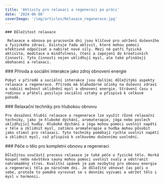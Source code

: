 ```yaml
---
title: 'Aktivity pro relaxaci a regeneraci po práci'
date: '2024-06-08'
coverImage: '/img/articles/Relaxace_regenerace.jpg'
---
```


<div className="main__post--content">
  <div>
   
    ### Důležitost relaxace

     Relaxace a obnova po pracovním dni jsou klíčové pro udržení duševního a fyzického zdraví. Existuje řada aktivit, které mohou pomoci efektivně odpočívat a nabírat nové síly. Mezi ně patří fyzická aktivita, meditace a mindfulness, čtení a zapojení do kreativních činností. Tyto činnosti nejen uklidňují mysl, ale také přinášejí obohacení a relaxaci.

  </div>
  <div>
    ### Příroda a sociální interakce jako zdroj obnovení energie

    Pobyt v přírodě a sociální interakce jsou dalšími důležitými aspekty relaxace a regenerace. Příroda má blahodárné účinky na duševní zdraví a nabízí možnost uklidnění mysl a obnovení energie. Strávení času s rodinou a přáteli posiluje sociální vztahy a přispívá k celkové pohodě.

  </div>
  <div>
    ### Relaxační techniky pro hlubokou obnovu

    Pro dosažení hlubší relaxace a regenerace lze využít různé relaxační techniky, jako je hluboké dýchání, aromaterapie, jóga nebo poslech uklidňující hudby. Hluboké dýchání a jóga mohou pomoci uvolnit napětí v těle a zklidnit mysl, zatímco aromaterapie a hudba mohou působit jako stimul pro relaxaci. Tyto techniky pomáhají rychle uvolnit napětí a zklidnit mysl, což přispívá k celkovému duševnímu uvolnění.

  </div>
  <div>
    ### Péče o tělo pro kompletní obnovu a regeneraci

    Důležitou součástí procesu relaxace je také péče o fyzické tělo. Horká koupel nebo návštěva sauny mohou pomoci uvolnit svaly a odstranit nahromaděný stres. Kvalitní spánek je pak nezbytný pro obnovu energie a regeneraci těla po náročném dni. Je důležité věnovat čas péči o sebe, protože to pomáhá vyrovnat se s denními výzvami a udržet tělo i mysl v harmonii.

  </div>
</div>
